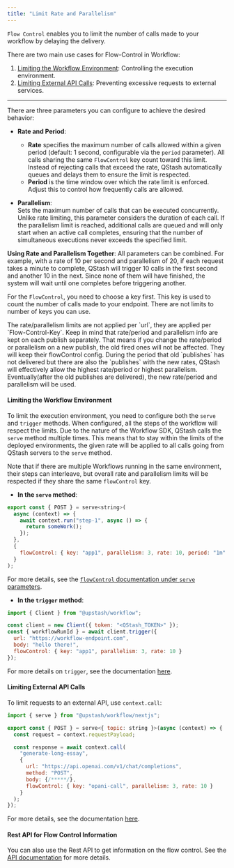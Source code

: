 ```yaml
---
title: "Limit Rate and Parallelism"
---
```


`Flow Control` enables you to limit the number of calls made to your workflow by delaying the delivery. 

There are two main use cases for Flow-Control in Workflow:  
1. [Limiting the Workflow Environment](#limiting-the-workflow-environment): Controlling the execution environment.  
2. [Limiting External API Calls](#limiting-external-api-calls): Preventing excessive requests to external services. 

---

There are three parameters you can configure to achieve the desired behavior:

- **Rate and Period**:  
  - **Rate** specifies the maximum number of calls allowed within a given period (default: 1 second, configurable via the `period` parameter). All calls sharing the same `FlowControl` key count toward this limit. Instead of rejecting calls that exceed the rate, QStash automatically queues and delays them to ensure the limit is respected.
  - **Period** is the time window over which the rate limit is enforced. Adjust this to control how frequently calls are allowed.

- **Parallelism**:  
  Sets the maximum number of calls that can be executed concurrently. Unlike rate limiting, this parameter considers the duration of each call. If the parallelism limit is reached, additional calls are queued and will only start when an active call completes, ensuring that the number of simultaneous executions never exceeds the specified limit.

**Using Rate and Parallelism Together**: All parameters can be combined. For example, with a rate of 10 per second and parallelism of 20, if each request takes a minute to complete, QStash will trigger 10 calls in the first second and another 10 in the next. Since none of them will have finished, the system will wait until one completes before triggering another.  

For the `FlowControl`, you need to choose a key first. This key is used to count the number of calls made to your endpoint.
There are not limits to number of keys you can use.

<Warning>
The rate/parallelism limits are not applied per `url`, they are applied per `Flow-Control-Key`. 
</Warning>

<Warning>
Keep in mind that rate/period and parallelism info are kept on each publish separately. That means 
if you change the rate/period or parallelism on a new publish, the old fired ones will not be affected. They will keep their flowControl config. 
During the period that old `publishes` has not delivered but there are also the `publishes` with the new rates, QStash will effectively allow 
the highest rate/period or highest parallelism. Eventually(after the old publishes are delivered), the new rate/period and parallelism will be used.
</Warning>

#### Limiting the Workflow Environment  

To limit the execution environment, you need to configure both the `serve` and `trigger` methods. 
When configured, all the steps of the workflow will respect the limits.
Due to the nature of the Workflow SDK, QStash calls the `serve` method multiple times. This means that to stay within the limits 
of the deployed environments, the given rate will be applied to all calls going from QStash servers to the `serve` method.

Note that if there are multiple Workflows running in the same environment, their steps can interleave, but overall rate and parallelism limits will be respected 
if they share the same `flowControl` key.

- **In the `serve` method**:  

```js
export const { POST } = serve<string>(
  async (context) => {
    await context.run("step-1", async () => {
      return someWork();
    });
  },
  {
    flowControl: { key: "app1", parallelism: 3, rate: 10, period: "1m" }
  }
);
```

For more details, see the [`flowControl` documentation under `serve` parameters](/workflow/basics/serve#flowcontrol).

- **In the `trigger` method**:  

```js
import { Client } from "@upstash/workflow";

const client = new Client({ token: "<QStash_TOKEN>" });
const { workflowRunId } = await client.trigger({
  url: "https://workflow-endpoint.com",
  body: "hello there!",
  flowControl: { key: "app1", parallelism: 3, rate: 10 }
});
```

For more details on `trigger`, see the documentation [here](/workflow/basics/client#trigger-workflow).  

#### Limiting External API Calls  

To limit requests to an external API, use `context.call`:  

```js 
import { serve } from "@upstash/workflow/nextjs";

export const { POST } = serve<{ topic: string }>(async (context) => {
  const request = context.requestPayload;

  const response = await context.call(
    "generate-long-essay", 
    {
      url: "https://api.openai.com/v1/chat/completions",
      method: "POST",
      body: {/*****/},
      flowControl: { key: "opani-call", parallelism: 3, rate: 10 }
    }
  );
});
```

For more details, see the documentation [here](/workflow/basics/context#context-call).  

#### Rest API for Flow Control Information

You can also use the Rest API to get information on the flow control.
See the [API documentation](/workflow/rest/flow-control/get) for more details.